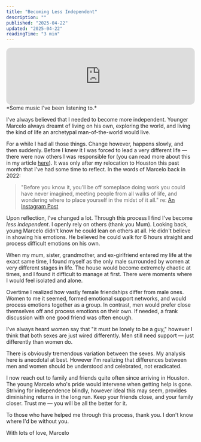 ```yaml
---
title: "Becoming Less Independent"
description: ""
published: "2025-04-22"
updated: "2025-04-22"
readingTime: "3 min"
---
```



<Aside translateY={0}>
<iframe style="border-radius:12px" src="https://open.spotify.com/embed/track/4MLZUtTBE5eTu7Gv54pPZn?utm_source=generator" width="100%" height="152" frameBorder="0" allowfullscreen="" allow="autoplay; clipboard-write; encrypted-media; fullscreen; picture-in-picture" loading="lazy"></iframe>
*Some music I've been listening to.*
</Aside>

I've always believed that I needed to become more independent. Younger Marcelo always dreamt of living on his own, exploring the world, and living the kind of life an archetypal man-of-the-world would live.

For a while I had all those things. Change however, happens slowly, and then suddenly. Before I knew it I was forced to lead a very different life — there were now others I was responsible for (you can read more about this in my article [here](https://writing.marcelo.app/p/openness-and-relationships)). It was only after my relocation to Houston this past month that I've had some time to reflect. In the words of Marcelo back in 2022:

>"Before you know it, you’ll be off someplace doing work you could have never imagined, meeting people from all walks of life, and wondering where to place yourself in the midst of it all."
>re: <a href="https://www.instagram.com/p/CbJFLf6M38g/?utm_source=ig_web_copy_link&igsh=MzRlODBiNWFlZA==">An Instagram Post</a>

Upon reflection, I've changed a lot. Through this process I find I've become *less independent*. I openly rely on others (thank you Mum). Looking back, young Marcelo didn't know he could lean on others at all. He didn't believe in showing his emotions. He believed he could walk for 6 hours straight and process difficult emotions on his own.

When my mum, sister, grandmother, and ex-girlfriend entered my life at the exact same time, I found myself as the only male surrounded by women at very different stages in life. The house would become extremely chaotic at times, and I found it difficult to manage at first. There were moments where I would feel isolated and alone.

Overtime I realized how vastly female friendships differ from male ones. Women to me it seemed, formed emotional support networks, and would process emotions together as a group. In contrast, men would prefer close themselves off and process emotions on their own. If needed, a frank discussion with one good friend was often enough.

I've always heard women say that "it must be lonely to be a guy," however I think that both sexes are just wired differently. Men still need support — just differently than women do.

<Aside>
There is obviously tremendous variation between the sexes. My analysis here is anecdotal at best. However I'm realizing that differences between men and women should be understood and celebrated, not eradicated.
</Aside>

I now reach out to family and friends quite often since arriving in Houston. The young Marcelo who's pride would intervene when getting help is gone. Striving for independence blindly, however ideal this may seem, provides diminishing returns in the long run. Keep your friends close, and your family closer. Trust me — you will be all the better for it.

To those who have helped me through this process, thank you. I don't know where I'd be without you.

With lots of love, Marcelo

